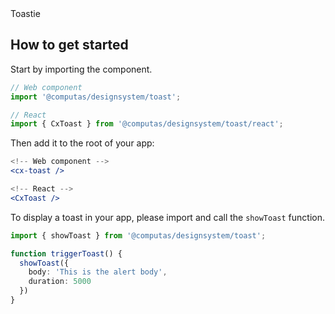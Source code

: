 

<Meta of={stories} />

<Title>Toast</Title>
<Subtitle>
  Toastie
</Subtitle>

## How to get started
Start by importing the component.
``` ts
// Web component
import '@computas/designsystem/toast';

// React
import { CxToast } from '@computas/designsystem/toast/react';
```

Then add it to the root of your app:
``` jsx
<!-- Web component -->
<cx-toast />

<!-- React -->
<CxToast />
```

To display a toast in your app, please import and call the `showToast` function.
``` ts
import { showToast } from '@computas/designsystem/toast';

function triggerToast() {
  showToast({
    body: 'This is the alert body',
    duration: 5000
  })
}
```

<Canvas of={stories.Default} />
